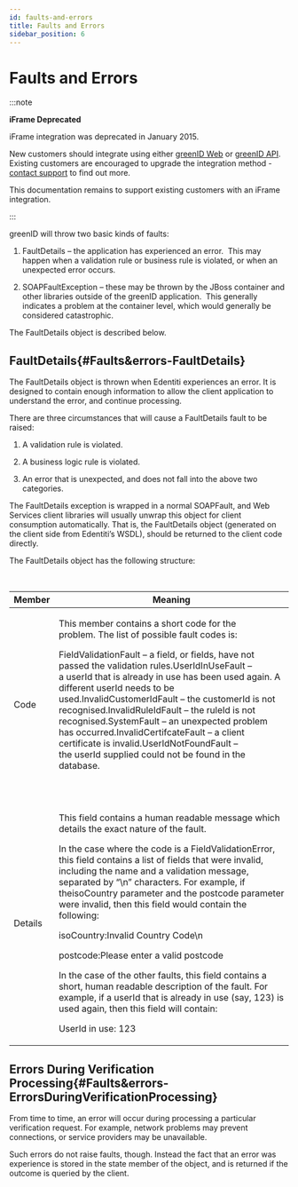 ```yaml
---
id: faults-and-errors
title: Faults and Errors
sidebar_position: 6
---
```


# Faults and Errors

:::note

**iFrame Deprecated**

iFrame integration was deprecated in January 2015.

New customers should integrate using either [greenID Web](https://vixverify.atlassian.net/wiki/spaces/GREEN/pages/8880210/greenID+Web) or [greenID API](https://vixverify.atlassian.net/wiki/spaces/GREEN/pages/8880212/greenID+API). Existing customers are encouraged to upgrade the integration method - [contact support](mailto\:support@edentiti.com) to find out more.

This documentation remains to support existing customers with an iFrame integration.

:::

greenID will throw two basic kinds of faults:

1. FaultDetails – the application has experienced an error.  This may happen when a validation rule or business rule is violated, or when an unexpected error occurs.

2. SOAPFaultException – these may be thrown by the JBoss container and other libraries outside of the greenID application.  This generally indicates a problem at the container level, which would generally be considered catastrophic.

The FaultDetails object is described below.

## FaultDetails{#Faults&errors-FaultDetails}

The FaultDetails object is thrown when Edentiti experiences an error. It is designed to contain enough information to allow the client application to understand the error, and continue processing.  

There are three circumstances that will cause a FaultDetails fault to be raised: 

1. A validation rule is violated.  

2. A business logic rule is violated.  

3. An error that is unexpected, and does not fall into the above two categories.  

The FaultDetails exception is wrapped in a normal SOAPFault, and Web Services client libraries will usually unwrap this object for client consumption automatically. That is, the FaultDetails object (generated on the client side from Edentiti’s WSDL), should be returned to the client code directly.

The FaultDetails object has the following structure:  

 

| **Member** | **Meaning**                                                                                                                                                                                                                                                                                                                                                                                                                                                                                                                                                                                                                                                                                                                                                        |
| ---------- | ------------------------------------------------------------------------------------------------------------------------------------------------------------------------------------------------------------------------------------------------------------------------------------------------------------------------------------------------------------------------------------------------------------------------------------------------------------------------------------------------------------------------------------------------------------------------------------------------------------------------------------------------------------------------------------------------------------------------------------------------------------------ |
| Code       | <p>This member contains a short code for the problem. The list of possible fault codes is:</p><p>FieldValidationFault – a field, or fields, have not passed the validation rules.UserIdInUseFault – a userId that is already in use has been used again. A different userId needs to be used.InvalidCustomerIdFault – the customerId is not recognised.InvalidRuleIdFault – the ruleId is not recognised.SystemFault – an unexpected problem has occurred.InvalidCertifcateFault – a client certificate is invalid.UserIdNotFoundFault – the userId supplied could not be found in the database.</p><p> </p>                                                                                                                                                       |
| Details    | <p>This field contains a human readable message which details the exact nature of the fault.</p><p>In the case where the code is a FieldValidationError, this field contains a list of fields that were invalid, including the name and a validation message, separated by “\n” characters. For example, if theisoCountry parameter and the postcode parameter were invalid, then this field would contain the following:</p><p>isoCountry\:Invalid Country Code\n</p><p>postcode\:Please enter a valid postcode</p><p>In the case of the other faults, this field contains a short, human readable description of the fault. For example, if a userId that is already in use (say, 123) is used again, then this field will contain:</p><p>UserId in use: 123</p> |

## Errors During Verification Processing{#Faults&errors-ErrorsDuringVerificationProcessing}

From time to time, an error will occur during processing a particular verification request. For example, network problems may prevent connections, or service providers may be unavailable.

Such errors do not raise faults, though. Instead the fact that an error was experience is stored in the state member of the object, and is returned if the outcome is queried by the client.
